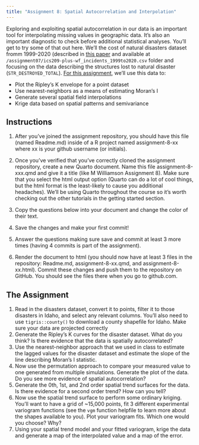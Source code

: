 ```yaml
---
title: "Assignment 8: Spatial Autocorrelation and Interpolation"
---
```


Exploring and exploiting spatial autocorrelation in our data is an important tool for interpolating missing values in geographic data. It's also an important diagnostic to check before additional statistical analyses. You'll get to try some of that out here. We'll the cost of natural disasters dataset fromm 1999-2020 (described in [this paper](https://www.nature.com/articles/s41597-023-01955-0) and available at `/assignment07/ics209-plus-wf_incidents_1999to2020.csv` folder and focusing on the data describing the structures lost to natural disaster (`STR_DESTROYED_TOTAL`). [For this assignment](https://classroom.github.com/a/8kPhiDo_), we'll use this data to:

* Plot the Ripley's K envelope for a point dataset
* Use nearest-neighbors as a means of estimating Moran's I
* Generate several spatial field interpolations
* Krige data based on spatial patterns and semivariance

## Instructions

1. After you've joined the assignment repository, you should have this file (named Readme.md) inside of a R project named assignment-8-xx where xx is your github username (or initials).

2. Once you've verified that you've correctly cloned the assignment repository, create a new Quarto document. Name this file assignment-8-xxx.qmd and give it a title (like M Williamson Assignment 8). Make sure that you select the html output option (Quarto can do a lot of cool things, but the html format is the least-likely to cause you additional headaches). We'll be using Quarto throughout the course so it's worth checking out the other tutorials in the getting started section.

3. Copy the questions below into your document and change the color of their text.

4. Save the changes and make your first commit!

5. Answer the questions making sure save and commit at least 3 more times (having 4 commits is part of the assignment).

6. Render the document to html (you should now have at least 3 files in the repository: Readme.md, assignment-8-xx.qmd, and assignment-8-xx.html). Commit these changes and push them to the repository on GitHub. You should see the files there when you go to github.com.

## The Assignment

1. Read in the disasters dataset, convert it to points, filter it to those disasters in Idaho, and select any relevant columns. You'll also need to use `tigris::county()` to download a county shapefile for Idaho. Make sure your data are projected correctly
2. Generate the Ripley's K curves for the disaster dataset. What do you think? Is there evidence that the data is spatially autocorrelated?
3. Use the nearest-neighbor approach that we used in class to estimate the lagged values for the disaster dataset and estimate the slope of the line describing Moran's I statistic.
4. Now use the permutation approach to compare your measured value to one generated from multiple simulations. Generate the plot of the data. Do you see more evidence of spatial autocorrelation?
5. Generate the 0th, 1st, and 2nd order spatial trend surfaces for the data. Is there evidence for a second order trend? How can you tell?
6. Now use the spatial trend surface to perform some ordinary kriging. You'll want to have a grid of ~15,000 points, fit 3 different experimental variogram functions (see the `vgm` function helpfile to learn more about the shapes available to you). Plot your variogram fits. Which one would you choose? Why?
7. Using your spatial trend model and your fitted variogram, krige the data and generate a map of the interpolated value and a map of the error.
